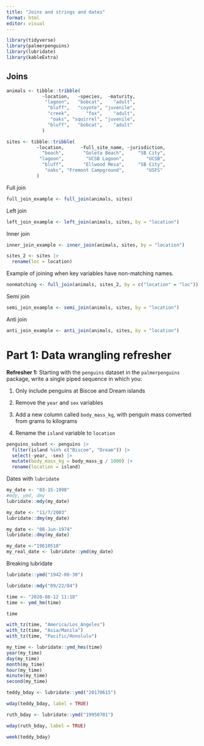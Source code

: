 ```yaml
---
title: "Joins and strings and dates"
format: html
editor: visual
---
```


```r
library(tidyverse)
library(palmerpenguins)
library(lubridate)
library(kableExtra)
```

## Joins

```r
animals <- tibble::tribble(
             ~location,   ~species,  ~maturity,
              "lagoon",   "bobcat",    "adult",
               "bluff",   "coyote", "juvenile",
               "creek",      "fox",    "adult",
                "oaks", "squirrel", "juvenile",
               "bluff",   "bobcat",    "adult"
             )

sites <- tibble::tribble(
           ~location,      ~full_site_name, ~jurisdiction,
             "beach",       "Goleta Beach",     "SB City",
            "lagoon",        "UCSB Lagoon",        "UCSB",
             "bluff",       "Ellwood Mesa",     "SB City",
              "oaks", "Fremont Campground",        "USFS"
           )

```

Full join

```r
full_join_example <- full_join(animals, sites)
```

Left join

```r
left_join_example <- left_join(animals, sites, by = "location")
```

Inner join

```r
inner_join_example <- inner_join(animals, sites, by = "location")
```

```r
sites_2 <- sites |> 
  rename(loc = location)
```

Example of joining when key variables have non-matching names.

```r
nonmatching <- full_join(animals, sites_2, by = c("location" = "loc"))
```

Semi join

```r
semi_join_example <- semi_join(animals, sites, by = "location")
```

Anti join

```r
anti_join_example <- anti_join(animals, sites, by = "location")
```

# **Part 1: Data wrangling refresher**

**Refresher 1:** Starting with the `penguins` dataset in the `palmerpenguins` package, write a single piped sequence in which you:

1.  Only include penguins at Biscoe and Dream islands

2.  Remove the `year` and `sex` variables

3.  Add a new column called `body_mass_kg`, with penguin mass converted from grams to kilograms

4.  Rename the `island` variable to `location`

```r
penguins_subset <- penguins |> 
  filter(island %in% c("Biscoe", "Dream")) |> 
  select(-year, -sex) |> 
  mutate(body_mass_kg = body_mass_g / 1000) |> 
  rename(location = island)
```

Dates with `lubridate`
```r
my_date <- "03-15-1998"
#mdy, ymd, dmy
lubridate::mdy(my_date)

my_date <- "11/7/2003"
lubridate::dmy(my_date)

my_date <- "08-Jun-1974"
lubridate::dmy(my_date)

my_date <-"19610518"
my_real_date <- lubridate::ymd(my_date)
```

Breaking lubridate
```r
lubridate::ymd("1942-08-30")

lubridate::mdy("09/22/84")
```

```r
time <- "2020-08-12 11:18"
time <- ymd_hm(time)

time
```

```r
with_tz(time, "America/Los_Angeles")
with_tz(time, "Asia/Manila")
with_tz(time, "Pacific/Honolulu")

my_time <- lubridate::ymd_hms(time)
year(my_time)
day(my_time)
month(my_time)
hour(my_time)
minute(my_time)
second(my_time)
```

```r
teddy_bday <- lubridate::ymd("20170615")

wday(teddy_bday, label = TRUE)

ruth_bday <- lubridate::ymd("19950701")

wday(ruth_bday, label = TRUE)

week(teddy_bday)
```

